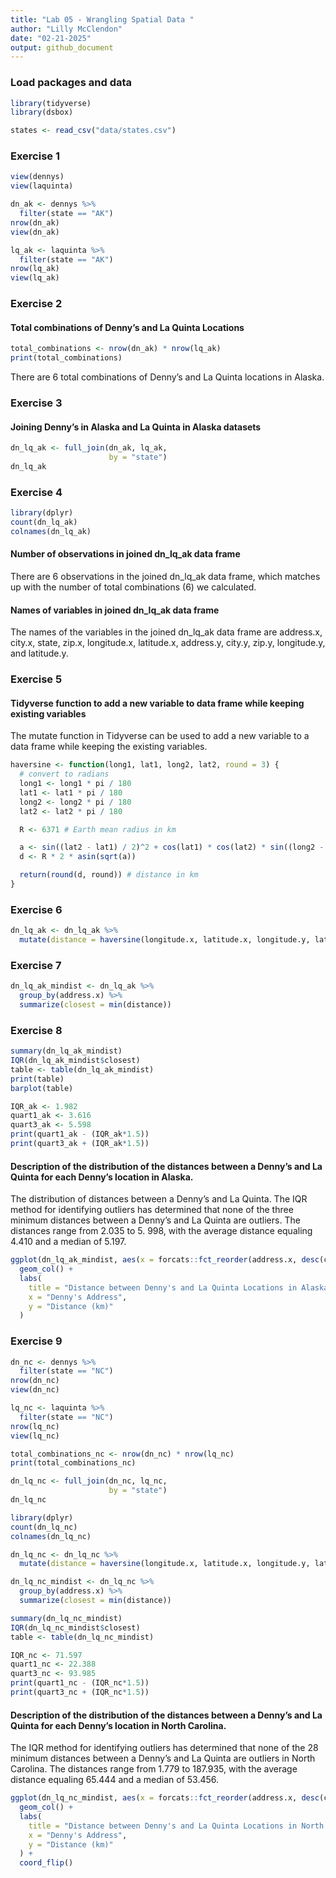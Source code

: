 ```yaml
---
title: "Lab 05 - Wrangling Spatial Data "
author: "Lilly McClendon"
date: "02-21-2025"
output: github_document
---
```


### Load packages and data

```r
library(tidyverse) 
library(dsbox) 
```

```r
states <- read_csv("data/states.csv")
```

### Exercise 1

```r
view(dennys)
view(laquinta)
```

```r
dn_ak <- dennys %>%
  filter(state == "AK")
nrow(dn_ak)
view(dn_ak)
```

```r
lq_ak <- laquinta %>%
  filter(state == "AK")
nrow(lq_ak)
view(lq_ak)
```

### Exercise 2

#### Total combinations of Denny's and La Quinta Locations 

```r
total_combinations <- nrow(dn_ak) * nrow(lq_ak)
print(total_combinations)
```

There are 6 total combinations of Denny's and La Quinta locations in Alaska. 


### Exercise 3

#### Joining Denny's in Alaska and La Quinta in Alaska datasets 

```r
dn_lq_ak <- full_join(dn_ak, lq_ak, 
                      by = "state")
dn_lq_ak
```

### Exercise 4

```r
library(dplyr)
count(dn_lq_ak)
colnames(dn_lq_ak)
```

#### Number of observations in joined dn_lq_ak data frame

There are 6 observations in the joined dn_lq_ak data frame, which matches up with the number of total combinations (6) we calculated. 

#### Names of variables in joined dn_lq_ak data frame

The names of the variables in the joined dn_lq_ak data frame are address.x, 
city.x, state, zip.x, longitude.x, latitude.x, address.y, city.y, zip.y, longitude.y, and latitude.y. 

### Exercise 5

#### Tidyverse function to add a new variable to data frame while keeping existing variables 

The mutate function in Tidyverse can be used to add a new variable to a data frame while keeping the existing variables. 

```r
haversine <- function(long1, lat1, long2, lat2, round = 3) {
  # convert to radians
  long1 <- long1 * pi / 180
  lat1 <- lat1 * pi / 180
  long2 <- long2 * pi / 180
  lat2 <- lat2 * pi / 180

  R <- 6371 # Earth mean radius in km

  a <- sin((lat2 - lat1) / 2)^2 + cos(lat1) * cos(lat2) * sin((long2 - long1) / 2)^2
  d <- R * 2 * asin(sqrt(a))

  return(round(d, round)) # distance in km
}
```

### Exercise 6

```r
dn_lq_ak <- dn_lq_ak %>%
  mutate(distance = haversine(longitude.x, latitude.x, longitude.y, latitude.y, round = 3))
```

### Exercise 7 

```r
dn_lq_ak_mindist <- dn_lq_ak %>%
  group_by(address.x) %>%
  summarize(closest = min(distance))
```

### Exercise 8 

``` r
summary(dn_lq_ak_mindist)
IQR(dn_lq_ak_mindist$closest)
table <- table(dn_lq_ak_mindist)
print(table)
barplot(table)
```

```r

IQR_ak <- 1.982 
quart1_ak <- 3.616 
quart3_ak <- 5.598 
print(quart1_ak - (IQR_ak*1.5))
print(quart3_ak + (IQR_ak*1.5))
```

#### Description of the distribution of the distances between a Denny's and La Quinta for each Denny's location in Alaska. 

The distribution of distances between a Denny's and La Quinta. The IQR method for identifying outliers has determined that none of the three minimum distances between a Denny's and La Quinta are outliers. The distances range from 2.035 to 5. 998, with the average distance equaling 4.410 and a median of 5.197.  

```r
ggplot(dn_lq_ak_mindist, aes(x = forcats::fct_reorder(address.x, desc(closest)), y = closest)) + 
  geom_col() + 
  labs(
    title = "Distance between Denny's and La Quinta Locations in Alaska",
    x = "Denny's Address",
    y = "Distance (km)"
  )
```

### Exercise 9

```r
dn_nc <- dennys %>%
  filter(state == "NC")
nrow(dn_nc)
view(dn_nc)
```

```r
lq_nc <- laquinta %>%
  filter(state == "NC")
nrow(lq_nc)
view(lq_nc)
```

```r
total_combinations_nc <- nrow(dn_nc) * nrow(lq_nc)
print(total_combinations_nc)
```

```r
dn_lq_nc <- full_join(dn_nc, lq_nc, 
                      by = "state")
dn_lq_nc
```

```r
library(dplyr)
count(dn_lq_nc)
colnames(dn_lq_nc)
```

```r
dn_lq_nc <- dn_lq_nc %>%
  mutate(distance = haversine(longitude.x, latitude.x, longitude.y, latitude.y, round = 3))
```

```r
dn_lq_nc_mindist <- dn_lq_nc %>%
  group_by(address.x) %>%
  summarize(closest = min(distance))
```

``` r
summary(dn_lq_nc_mindist)
IQR(dn_lq_nc_mindist$closest)
table <- table(dn_lq_nc_mindist)
```

```r

IQR_nc <- 71.597 
quart1_nc <- 22.388
quart3_nc <- 93.985
print(quart1_nc - (IQR_nc*1.5))
print(quart3_nc + (IQR_nc*1.5))
```

#### Description of the distribution of the distances between a Denny's and La Quinta for each Denny's location in North Carolina. 

The IQR method for identifying outliers has determined that none of the 28 minimum distances between a Denny's and La Quinta are outliers in North Carolina. The distances range from 1.779 to 187.935, with the average distance equaling 65.444 and a median of 53.456.  

```r
ggplot(dn_lq_nc_mindist, aes(x = forcats::fct_reorder(address.x, desc(closest)), y = closest)) + 
  geom_col() + 
  labs(
    title = "Distance between Denny's and La Quinta Locations in North Carolina",
    x = "Denny's Address",
    y = "Distance (km)"
  ) + 
  coord_flip()
```

